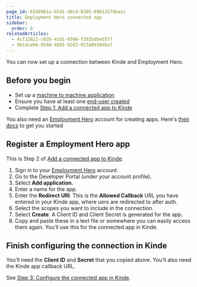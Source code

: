 ```yaml
---
page_id: 616b961a-b5d1-48cd-8205-6961257dea1c
title: Employment Hero connected app
sidebar:
  order: 8
relatedArticles:
  - 4cf32822-c02b-41d1-9396-f292bdbe5577
  - 9b1dceb6-059d-4885-b2d3-013a0d10dba7
---
```


You can now set up a connection between Kinde and Employment Hero.

## Before you begin

- Set up a [machine to machine application](/developer-tools/kinde-api/connect-to-kinde-api/)
- Ensure you have at least one [end-user created](/manage-users/add-and-edit/add-and-edit-users/)
- Complete [Step 1: Add a connected app to Kinde](/integrate/connected-apps/add-connected-apps/#step-1-add-the-connected-app-in-kinde)

You also need an [Employment Hero](https://secure.employmenthero.com/) account for creating apps. Here's [their docs](https://developer.employmenthero.com/api-references/#obtain-credentials) to get you started

## Register a Employment Hero app

This is Step 2 of [Add a connected app to Kinde](/integrate/connected-apps/add-connected-apps/#step-1-add-the-connected-app-in-kinde).

1. Sign in to your [Employment Hero](https://secure.employmenthero.com/) account.
2. Go to the Developer Portal (under your account profile).
3. Select **Add application**.
4. Enter a name for the app.
5. Enter the **Redirect URI**. This is the **Allowed Callback** URL you have entered in your Kinde app, where uers are redirected to after auth.
6. Select the scopes you want to include in the connection.
7. Select **Create**. A Client ID and Client Secret is generated for the app.
8. Copy and paste these in a text file or somewhere you can easily access them again. You’ll use this for the connected app in Kinde.   

## Finish configuring the connection in Kinde

You’ll need the **Client ID** and **Secret** that you copied above. You’ll also need the Kinde app callback URL.

See [Step 3: Configure the connected app in Kinde](/integrate/connected-apps/add-connected-apps/#step-3-configure-the-connected-app-in-kinde).
